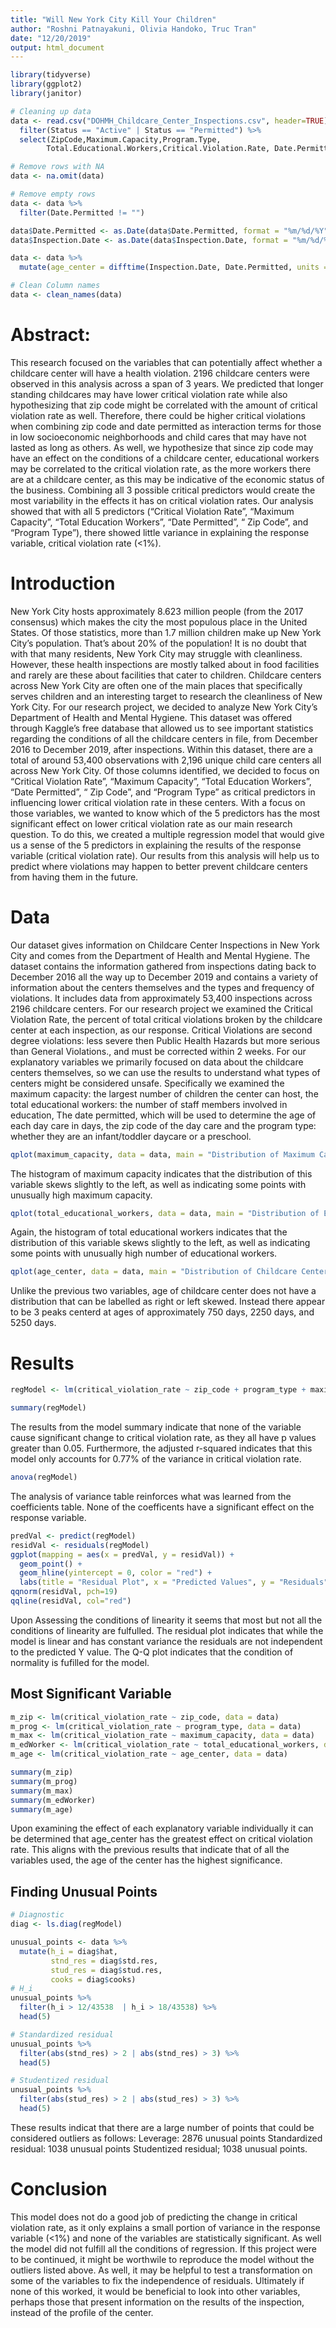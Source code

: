 ```yaml
---
title: "Will New York City Kill Your Children"
author: "Roshni Patnayakuni, Olivia Handoko, Truc Tran"
date: "12/20/2019"
output: html_document
---
```


```r
library(tidyverse)
library(ggplot2)
library(janitor)
```

```r
# Cleaning up data
data <- read.csv("DOHMH_Childcare_Center_Inspections.csv", header=TRUE) %>%
  filter(Status == "Active" | Status == "Permitted") %>%
  select(ZipCode,Maximum.Capacity,Program.Type,
        Total.Educational.Workers,Critical.Violation.Rate, Date.Permitted, Inspection.Date)

# Remove rows with NA
data <- na.omit(data)

# Remove empty rows
data <- data %>%
  filter(Date.Permitted != "")

data$Date.Permitted <- as.Date(data$Date.Permitted, format = "%m/%d/%Y")
data$Inspection.Date <- as.Date(data$Inspection.Date, format = "%m/%d/%Y")

data <- data %>%
  mutate(age_center = difftime(Inspection.Date, Date.Permitted, units = "days"))

# Clean Column names
data <- clean_names(data)
```

# Abstract:
This research focused on the variables that can potentially affect whether a childcare center will have a health violation. 2196 childcare centers were observed in this analysis across a span of 3 years. We predicted that longer standing childcares may have lower critical violation rate while also hypothesizing that zip code might be correlated with the amount of critical violation rate as well. Therefore, there could be higher critical violations when combining zip code and date permitted as interaction terms for those in low socioeconomic neighborhoods and child cares that may have not lasted as long as others. As well, we hypothesize that since zip code may have an effect on the conditions of a childcare center, educational workers may be correlated to the critical violation rate, as the more workers there are at a childcare center, as this may be indicative of the economic status of the business. Combining all 3 possible critical predictors would create the most variability in the effects it has on critical violation rates. Our analysis showed that with all 5 predictors (“Critical Violation Rate”, “Maximum Capacity”, “Total Education Workers”, “Date Permitted”, “ Zip Code”, and “Program Type”), there showed little variance in explaining the response variable, critical violation rate (<1%). 

# Introduction

New York City hosts approximately 8.623 million people (from the 2017 consensus) which makes the city the most populous place in the United States. Of those statistics, more than 1.7 million children make up New York City’s population. That’s about 20% of the population! It is no doubt that with that many residents, New York City may struggle with cleanliness. However, these health inspections are mostly talked about in food facilities and rarely are these about facilities that cater to children. Childcare centers across New York City are often one of the main places that specifically serves children and an interesting target to research the cleanliness of New York City. 
For our research project, we decided to analyze New York City’s Department of Health and Mental Hygiene. This dataset was offered through Kaggle’s free database that allowed us to see important statistics regarding the conditions of all the childcare centers in file, from December 2016 to December 2019, after inspections. Within this dataset, there are a total of around 53,400 observations with 2,196 unique child care centers all across New York City. Of those columns identified, we decided to focus on “Critical Violation Rate”, “Maximum Capacity”, “Total Education Workers”, “Date Permitted”, “ Zip Code”, and “Program Type” as critical predictors in influencing lower critical violation rate in these centers. With a focus on those variables, we wanted to know which of the 5 predictors has the most significant effect on lower critical violation rate as our main research question. To do this, we created a multiple regression model that would give us a sense of the 5 predictors in explaining the results of the response variable (critical violation rate). Our results from this analysis will help us to predict where violations may happen to better prevent childcare centers from having them in the future. 

# Data
Our dataset gives information on Childcare Center Inspections in New York City and comes from the Department of Health and Mental Hygiene. The dataset contains the information gathered from inspections dating back to December 2016 all the way up to December 2019 and contains a variety of information about the centers themselves and the types and frequency of violations. It includes data from approximately 53,400 inspections across 2196 childcare centers. For our research project we examined the Critical Violation Rate, the percent of total critical violations broken by the childcare center at each inspection, as our response. Critical Violations are second degree violations: less severe then Public Health Hazards but more serious than General Violations., and must be corrected within 2 weeks. For our explanatory variables we primarily focused on data about the childcare centers themselves, so we can use the results to understand what types of centers might be considered unsafe. Specifically we examined the maximum capacity: the largest number of children the center can host, the total educational workers: the number of staff members involved in education, The date permitted, which will be used to determine the age of each day care in days, the zip code of the day care and the program type: whether they are an infant/toddler daycare or a preschool.
```r
qplot(maximum_capacity, data = data, main = "Distribution of Maximum Capacity")
```
The histogram of maximum capacity indicates that the distribution of this variable skews slightly to the left, as well as indicating some points with unusually high maximum capacity.

```r
qplot(total_educational_workers, data = data, main = "Distribution of Educational Workers")
```
Again, the histogram of total educational workers indicates that the distribution of this variable skews slightly to the left, as well as indicating some points with unusually high number of educational workers.
```r
qplot(age_center, data = data, main = "Distribution of Childcare Center Ages")
```
Unlike the previous two variables, age of childcare center does not have a distribution that can be labelled as right or left skewed. Instead there appear to be 3 peaks  centerd at ages of approximately 750 days, 2250 days, and 5250 days.

# Results

```r
regModel <- lm(critical_violation_rate ~ zip_code + program_type + maximum_capacity + total_educational_workers + age_center, data = data)

summary(regModel)
```
The results from the model summary indicate that none of the variable cause significant change to critical violation rate, as they all have p values greater than 0.05. Furthermore, the adjusted r-squared indicates that this model only accounts for 0.77% of the variance in critical violation rate.
```r
anova(regModel)
```
The analysis of variance table reinforces what was learned from the coefficients table. None of the coefficents have a significant effect on the response variable.
```r

predVal <- predict(regModel)
residVal <- residuals(regModel)
ggplot(mapping = aes(x = predVal, y = residVal)) +
  geom_point() +
  geom_hline(yintercept = 0, color = "red") +
  labs(title = "Residual Plot", x = "Predicted Values", y = "Residuals")
qqnorm(residVal, pch=19)
qqline(residVal, col="red")
```

Upon Assessing the conditions of linearity it seems that most but not all the conditions of linearity are fulfulled. The residual plot indicates that while the model is linear and has constant variance the residuals are not independent to the predicted Y value. The Q-Q plot indicates that the condition of normality is fufilled for the model.


## Most Significant Variable

```r
m_zip <- lm(critical_violation_rate ~ zip_code, data = data)
m_prog <- lm(critical_violation_rate ~ program_type, data = data)
m_max <- lm(critical_violation_rate ~ maximum_capacity, data = data)
m_edWorker <- lm(critical_violation_rate ~ total_educational_workers, data = data)
m_age <- lm(critical_violation_rate ~ age_center, data = data)

summary(m_zip)
summary(m_prog)
summary(m_max)
summary(m_edWorker)
summary(m_age)
```
Upon examining the effect of each explanatory variable individually it can be determined that age_center has the greatest effect on critical violation rate. This aligns with the previous results that indicate that of all the variables used, the age of the center has the highest significance.

## Finding Unusual Points

```r
# Diagnostic
diag <- ls.diag(regModel)

unusual_points <- data %>%
  mutate(h_i = diag$hat,
         stnd_res = diag$std.res,
         stud_res = diag$stud.res,
         cooks = diag$cooks)
# H_i
unusual_points %>%
  filter(h_i > 12/43538  | h_i > 18/43538) %>%
  head(5)

# Standardized residual
unusual_points %>%
  filter(abs(stnd_res) > 2 | abs(stnd_res) > 3) %>%
  head(5)

# Studentized residual
unusual_points %>%
  filter(abs(stud_res) > 2 | abs(stud_res) > 3) %>%
  head(5)
```
These results indicat that there are a large number of points that could be considered outliers as follows:
Leverage: 2876 unusual points
Standardized residual: 1038 unusual points
Studentized residual; 1038 unusual points.

# Conclusion
This model does not do a good job of predicting the change in critical violation rate, as it only explains a small portion of variance in the response variable (<1%) and none of the variables are statistically significant. As well the model did not fulfill all the conditions of regression. If this project were to be continued, it might be worthwile to reproduce the model without the outliers listed above. As well, it may be helpful to test a transformation on some of the variables to fix the independence of residuals. Ultimately if none of this worked, it would be beneficial to look into other variables, perhaps those that present information on the results of the inspection, instead of the profile of the center.
